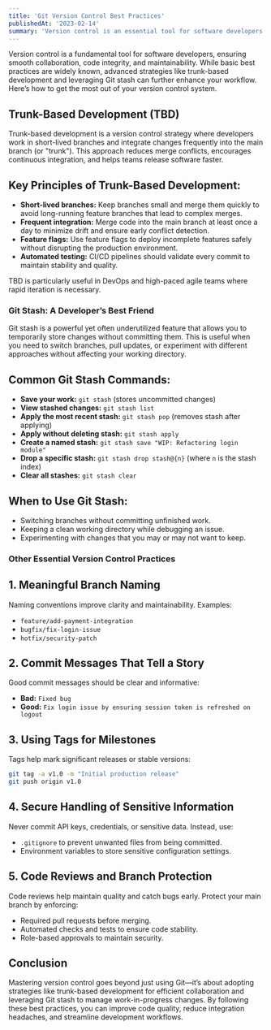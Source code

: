 ```yaml
---
title: 'Git Version Control Best Practices'
publishedAt: '2023-02-14'
summary: 'Version control is an essential tool for software developers. This guide explores best practices, including trunk-based development and Git stash, to help you manage your code effectively.'
---
```


Version control is a fundamental tool for software developers, ensuring smooth collaboration, code integrity, and maintainability. While basic best practices are widely known, advanced strategies like trunk-based development and leveraging Git stash can further enhance your workflow. Here’s how to get the most out of your version control system.

## **Trunk-Based Development (TBD)**

Trunk-based development is a version control strategy where developers work in short-lived branches and integrate changes frequently into the main branch (or "trunk"). This approach reduces merge conflicts, encourages continuous integration, and helps teams release software faster.

##  **Key Principles of Trunk-Based Development:**

- **Short-lived branches:** Keep branches small and merge them quickly to avoid long-running feature branches that lead to complex merges.
- **Frequent integration:** Merge code into the main branch at least once a day to minimize drift and ensure early conflict detection.
- **Feature flags:** Use feature flags to deploy incomplete features safely without disrupting the production environment.
- **Automated testing:** CI/CD pipelines should validate every commit to maintain stability and quality.

TBD is particularly useful in DevOps and high-paced agile teams where rapid iteration is necessary.

### **Git Stash: A Developer’s Best Friend**

Git stash is a powerful yet often underutilized feature that allows you to temporarily store changes without committing them. This is useful when you need to switch branches, pull updates, or experiment with different approaches without affecting your working directory.

##  **Common Git Stash Commands:**

- **Save your work:** `git stash` (stores uncommitted changes)
- **View stashed changes:** `git stash list`
- **Apply the most recent stash:** `git stash pop` (removes stash after applying)
- **Apply without deleting stash:** `git stash apply`
- **Create a named stash:** `git stash save "WIP: Refactoring login module"`
- **Drop a specific stash:** `git stash drop stash@{n}` (where `n` is the stash index)
- **Clear all stashes:** `git stash clear`

##  **When to Use Git Stash:**

- Switching branches without committing unfinished work.
- Keeping a clean working directory while debugging an issue.
- Experimenting with changes that you may or may not want to keep.

### **Other Essential Version Control Practices**

##  **1. Meaningful Branch Naming**

Naming conventions improve clarity and maintainability. Examples:

- `feature/add-payment-integration`
- `bugfix/fix-login-issue`
- `hotfix/security-patch`

##  **2. Commit Messages That Tell a Story**

Good commit messages should be clear and informative:

- **Bad:** `Fixed bug`
- **Good:** `Fix login issue by ensuring session token is refreshed on logout`

##  **3. Using Tags for Milestones**

Tags help mark significant releases or stable versions:

```sh
git tag -a v1.0 -m "Initial production release"
git push origin v1.0
```

##  **4. Secure Handling of Sensitive Information**

Never commit API keys, credentials, or sensitive data. Instead, use:

- `.gitignore` to prevent unwanted files from being committed.
- Environment variables to store sensitive configuration settings.

##  **5. Code Reviews and Branch Protection**

Code reviews help maintain quality and catch bugs early. Protect your main branch by enforcing:

- Required pull requests before merging.
- Automated checks and tests to ensure code stability.
- Role-based approvals to maintain security.

## **Conclusion**

Mastering version control goes beyond just using Git—it’s about adopting strategies like trunk-based development for efficient collaboration and leveraging Git stash to manage work-in-progress changes. By following these best practices, you can improve code quality, reduce integration headaches, and streamline development workflows.
